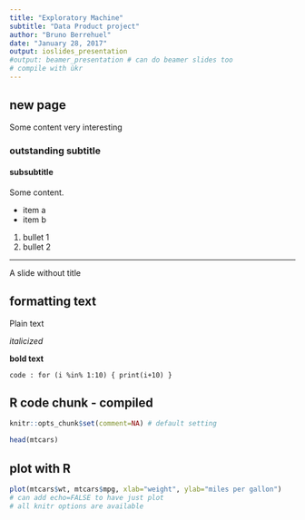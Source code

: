 ```yaml
---
title: "Exploratory Machine"
subtitle: "Data Product project"
author: "Bruno Berrehuel"
date: "January 28, 2017"
output: ioslides_presentation 
#output: beamer_presentation # can do beamer slides too
# compile with ùkr
---
```


## new page
Some content very interesting

### outstanding subtitle

#### subsubtitle

Some content.

- item a
- item b

1. bullet 1
1. bullet 2


***
A slide without title

## formatting text

Plain text

*italicized*

**bold text**

`code : for (i %in% 1:10) {
print(i+10)
}`

## R code chunk - compiled

```r
knitr::opts_chunk$set(comment=NA) # default setting
```

```r
head(mtcars)
```

## plot with R

```r
plot(mtcars$wt, mtcars$mpg, xlab="weight", ylab="miles per gallon")
# can add echo=FALSE to have just plot
# all knitr options are available
```
